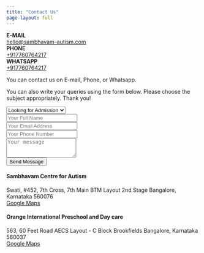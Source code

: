 ```yaml
---
title: "Contact Us"
page-layout: full
---
```


```{=html}
<div class="grid gap-0 gap-md-4 mb-3">
    <div class="g-col-12 g-col-md-4 bg-light p-3 my-2 border">
        <div><strong><i class="bi bi-envelope"></i> E-MAIL</strong></div>
        <div><a href="mailto:hello@sambhavam-autism.com">hello@sambhavam-autism.com</a></div>
    </div>
    <div class="g-col-12 g-col-md-4 bg-light p-3 my-2 border">
        <div><strong><i class="bi bi-telephone"></i> PHONE</strong></div>
        <div><a href="tel:+917760764217">+917760764217</a></div>
    </div>
    <div class="g-col-12 g-col-md-4 bg-light p-3 my-2 border">
        <div><strong><i class="bi bi-whatsapp"></i> WHATSAPP</strong></div>
        <div><a href="https://wa.me/+917760764217?text=I%27m+interested+to+know+more+about+Sambhavam">+917760764217</a>
        </div>
    </div>
</div>
```

You can contact us on E-mail, Phone, or Whatsapp.

You can also write your queries using the form below. Please choose the subject appropriately. Thank you!


```{=html}
<div class="grid contact">
    <div class="g-col-12 g-col-md-6">
        <form action="https://api.web3forms.com/submit" method="POST" class="p-3 bg-light border">
            <input type="hidden" name="access_key" value="bdd5b684-4a59-4066-bb9e-b7c924235351">

            <div class="mb-3">
                <select name="subject" class="form-control">
                    <option value="Looking for Admission" selected>Looking for Admission</option>
                    <option value="Internships">Internships</option>
                    <option value="Joining the Team">Joining the Team</option>
                    <option value="General">General</option>
                </select>
            </div>

            <div class="mb-3">
                <input type="text" class="form-control" name="name" id="name" placeholder="Your Full Name" required>
            </div>
            <div class="mb-3">
                <input type="email" class="form-control" name="email" id="email" placeholder="Your Email Address">
            </div>
            <div class="mb-3">
                <input type="tel" class="form-control" name="phone" id="phone" placeholder="Your Phone Number" required>
            </div>

            <div class="mb-3">
                <textarea class="form-control" id="message" name="message" placeholder="Your message" rows="3" required></textarea>
            </div>
            <button type="submit" class="btn btn-primary">Send Message</button>
        </form>
    </div>
    <div class="g-col-12 g-col-md-6">
        <div class="mb-3">
            <h4>Sambhavam Centre for Autism</h4>
            <div class="address">Swati, #452, 7th Cross, 7th Main
                BTM Layout 2nd Stage
                Bangalore, Karnataka
                560076
            </div>
            <div>
                <i class="bi bi-geo-alt"></i>
                <a href="https://maps.app.goo.gl/qnsMqWgEdfMpDTor9">Google Maps</a>
            </div>
        </div>
        <div>
            <h4>Orange International Preschool and Day care</h4>
            <div class="address">563, 60 Feet Road
                AECS Layout - C Block
                Brookfields
                Bangalore, Karnataka
                560037
            </div>
            <div>
                <i class="bi bi-geo-alt"></i>
                <a href="https://maps.app.goo.gl/dyuvdJzfZ2jMDXdq9">Google Maps</a>
            </div>
        </div>
    </div>
</div>
```